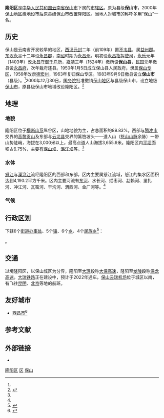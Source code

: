 {{Infobox China County
|county          = 隆阳区
|Photo           = {{Photomontage
| photo1a = 九龙路九龙雕塑.jpg
| photo1b = 保山市滇西抗日战争纪念碑.jpg
| photo2a = 易罗池公园01.jpg
| photo2b = 保山市-正阳南路.jpg
| size = 300
| spacing = 1
| color = white
| border = 1
}}
| Photoname      = 九龙雕塑、滇西抗日战争纪念碑<br>易罗池公园、正阳南路
|nameorigin      = 因地处九隆山之南而得名<ref>{{cite book |author=牛汝辰 |title=《中国地名掌故词典》 |location=[[北京市|北京]] |publisher=[[中国社会出版社|中国社会出版社]] |date=2016.2 |isbn=978-7-5087-5238-9 }}</ref>{{rp|371}}
| map = 隆阳区位置图.jpg
| map_caption = 保山市隆阳区在云南省的位置
 
<!-- 概览 -->
|Belong          = [[保山市|保山市]]
|Types           = [[市辖区|市辖区]]
|admincode       = 53 05 02
|founded         = 2000年
|neighbor        = [[怒江傈僳族自治州|怒江州]][[泸水市|泸水市]]<br>[[大理白族自治州|大理州]][[云龙县|云龙县]]、[[永平县|永平县]]<br>[[保山市|保山市]][[昌宁县|昌宁县]]、[[施甸县|施甸县]]、[[龙陵县|龙陵县]]、[[腾冲市|腾冲市]]
|seat            = 上巷街15号
|officerTitle    = 区长
|officer         = [[段生荣|段生荣]]<ref>{{cite web |title=段生荣：区委副书记、区人民政府党组书记、区长 |url=http://www.longyang.gov.cn/info/1113/2599.htm |website=www.longyang.gov.cn |publisher=保山市隆阳区人民政府办公室 |access-date=2019-09-02 }}</ref>
|officerTitle2   = 区委书记
|officer2        = [[耿梅|耿梅]]<ref>{{cite news |author=朱金磊 |title=保山市隆阳区产生新一届区委领导班子 |url=http://wxyd.yunnan.cn/html/2016/yaowen_0619/25030.html?from=app |newspaper=[[云南日报|云南日报]] |date=2016-06-19 |access-date=2019-09-02 }}</ref>
|division        = 21
|town            = 5
|township        = 6
|ethnic_township = 4
|subdistrict     = 6
|hall            = 2
|dialect         = 以保山城关方言为主的[[保山话|保山话]]<ref name="保山市志">{{cite book |author1=沙必璐 主编 |author2=云南省保山市志编纂委员会 编 |title=《保山市志》 |location=[[昆明市|昆明]] |publisher=[[云南民族出版社|云南民族出版社]] |date=1993.11 |isbn=7-5367-0761-5 |ignore-isbn-error=true }}</ref>{{rp|750}}<br>属[[西南官话|西南官话]][[云南话|云南话]][[保潞小片|保潞小片]]<ref>{{cite book |author=李荣 |date=1991年 |title=《[[中国语言地图集|中国语言地图集]]》 |url= |location=[[香港|香港]] |publisher=朗文出版（遠東）有限公司 |page= |isbn=978-7-1000-7053-9 |author-link=李荣 (语言学家) }}</ref>{{rp|B6}}
|nation          = [[汉族|汉族]]86.08%<br>[[彝族|彝族]]4.52%<br>[[白族|白族]]4.32%<br>[[傣族|傣族]]2.15%<br>[[傈僳族|傈僳族]]1.36%
 
<!-- 地理 -->
|coordinate      = {{coord|25|06|N|99|09|E}}
|area_total      = 4,850.67<ref name="李赪">{{cite book |author=李赪 总编 |title=《云南统计年鉴2018》 |location=[[北京市|北京]] |publisher=[[中国统计出版社|中国统计出版社]] |date=2018.9 |isbn=978-7-5037-8518-4 }}</ref>{{rp|535}}
|area_urban      = 68.00<ref name="城区">{{cite book |author=[[中华人民共和国住房和城乡建设部|中华人民共和国住房和城乡建设部]] |title=《中国城市建设统计年鉴2016》 |location=[[北京市|北京]] |publisher=[[中国统计出版社|中国统计出版社]] |date=2017.1 |isbn=978-7-5037-8372-2 }}</ref>
|area_builtup    = 34.58<ref name="城区"/>
|area hilly      = 4,335<ref name="保山市志"/>{{rp|28}}
|elevation       = 1675
|L river         = [[澜沧江|澜沧江]]
|climate         = 低纬高原南亚热带季风气候<ref name="保山市志"/>{{rp|36}}
|temperature_mean= 16.24
|Precipitation   = 992.2
 
<!-- 人口及经济 -->
|census yr       = 2017
|population_total= 97.60<ref name="李赪"/>{{rp|526}}
|population_urban= 31.26万人<ref name="城区"/>
|population_density= 201.21人/平方千米
|density_urban   = 4,597.06人/平方千米
|GDP             = 260.77亿<ref name="李赪"/>{{rp|520}}
|GDPPC           = 26,803<ref name="李赪"/>{{rp|523}}
|GDP as of       = 2017
 
<!-- 其他 -->
|time_zone       = UTC+8
|post code       = 678000
|phone code      = 875
|carlicense      = 云M
|web             = longyang.gov.cn
|web_title       = 隆阳区人民政府门户网站
}}
'''隆阳区'''是[[中华人民共和国|中华人民共和国]][[云南省|云南省]][[保山市|保山市]]下属的[[市辖区|市辖区]]。原为县级'''保山市'''，2000年[[保山地区|保山地区]]撤地设市后原县级保山市改置隆阳区。当地人对城市的称呼多用“保山”一名。

==历史==
保山是云南省开发较早的地区，[[西汉|西汉]][[元封_(西汉)|元封]]二年（前109年）置[[不韦县|不韦县]]，属[[益州郡|益州郡]]。[[东汉|东汉]][[永平_(东汉)|永平]]十二年设[[永昌郡|永昌郡]]，[[南诏|南诏]]时期为[[永昌州_(云南)|永昌州]]。明初设[[永昌指挥使司|永昌指挥使司]]，[[永乐_(明朝)|永乐]]元年（1403年）改[[永昌守御千户所|永昌守御千户所]]，[[嘉靖|嘉靖]]三年（1524年）撤所设'''保山县'''，[[民國紀年|民国]]元年撤县设[[永昌府|永昌府]]，次年裁府还县。1950年1月5日成立保山县人民政府，隶属[[保山专区|保山专区]]，1956年改隶[[德宏傣族景颇族自治州|德宏州]]，1963年复归保山专区。1983年9月9日撤县设立'''保山市'''（县级）。<ref name="保山市志"/>{{rp|26-27}}2000年12月30日，[[中华人民共和国国务院|国务院]]批准撤销[[保山地区|保山地区]]与县级保山市，设立地级[[保山市|保山市]]，原县级保山市地域改设隆阳区。<ref>{{cite web |title=国务院关于同意云南省 撤销保山地区设立地级保山市的批复（国函〔2000〕137号） |url=http://www.gov.cn/gongbao/content/2001/content_61254.htm |website=www.gov.cn |publisher=[[中华人民共和国国务院|国务院]]办公厅 |access-date=2019-09-02 |archive-date=2020-08-20 |archive-url=https://web.archive.org/web/20200820190636/http://www.gov.cn/gongbao/content/2001/content_61254.htm |dead-url=no }}</ref>

==地理==

===地貌===
隆阳区位于[[横断山脉|横断山系]]纵谷区，山地地貌为主，占总面积的89.83%。西部与[[腾冲市|腾冲市]]交界的[[高黎贡山|高黎贡山]]及东部与[[云龙县|云龙县]]交界的篱笆坡头——道人山（[[怒山山脉|怒山山脉]]余脉）一带山势陡峭，海拔在3,000米以上，最高点道人山海拔3,655.9米。隆阳区内[[盆地|平坝]]面积占9.75%，主要有[[保山坝|保山坝]]、[[潞江坝|潞江坝]]等。<ref name="保山市志"/>{{rp|28-30}}

===水体===
[[怒江|怒江]]与[[澜沧江|澜沧江]]流经隆阳区的西部和东部，区内主要属怒江流域，怒江的集水区面积达到4,190.2平方千米。区内主要河流有[[东河_(保山)|东河]]、水长河、烂枣河、勐赖河、里扎河、冲江河、瓦窑河、干沟河、渭西河、金厂河等。<ref name="保山市志"/>{{rp|30-31}}

===气候===
{{Weather box
|width=auto
|metric first=y
|single line=y 
|location = 云南省保山市隆阳区
|Jan high C = 17.1
|Feb high C = 18.5
|Mar high C = 21.6
|Apr high C = 24
|May high C = 25.5
|Jun high C = 25.9
|Jul high C = 25.5
|Aug high C = 26
|Sep high C = 25.3
|Oct high C = 23.6
|Nov high C = 20.3
|Dec high C = 17.7
|Jan mean C = 9.1
|Feb mean C = 10.9
|Mar mean C = 14
|Apr mean C = 16.8
|May mean C = 19.6
|Jun mean C = 21.5
|Jul mean C = 21.3
|Aug mean C = 21.1
|Sep mean C = 19.9
|Oct mean C = 17.7
|Nov mean C = 13.2
|Dec mean C = 9.8
|year mean C = 
|Jan low C = 2.5
|Feb low C = 4.1
|Mar low C = 7.1
|Apr low C = 10.6
|May low C = 14.7
|Jun low C = 18.3
|Jul low C = 18.5
|Aug low C = 18.1
|Sep low C = 16.5
|Oct low C = 13.7
|Nov low C = 8.2
|Dec low C = 3.9
|Jan record high C = 22.4 |Jan record low C = -3.8
|Feb record high C = 25.4 |Feb record low C = -2.6
|Mar record high C = 28.9 |Mar record low C = -0.1
|Apr record high C = 29.9 |Apr record low C = 3.7
|May record high C = 32.4 |May record low C = 7.4
|Jun record high C = 32.2 |Jun record low C = 13.3
|Jul record high C = 31.3 |Jul record low C = 13.1
|Aug record high C = 31.4 |Aug record low C = 13.4
|Sep record high C = 30.1 |Sep record low C = 10.4
|Oct record high C = 28.8 |Oct record low C = 5.5
|Nov record high C = 25.2 |Nov record low C = 1.6
|Dec record high C = 22.4 |Dec record low C = -2.3
|year high C=  |year low C= 
|year high F = |year low F =
|precipitation colour = green
|Jan precipitation mm = 16.9
|Feb precipitation mm = 28.4
|Mar precipitation mm = 33.6
|Apr precipitation mm = 48.3
|May precipitation mm = 87.8
|Jun precipitation mm = 129.5
|Jul precipitation mm = 153.9
|Aug precipitation mm = 175.5
|Sep precipitation mm = 153.9
|Oct precipitation mm = 114.7
|Nov precipitation mm = 38.1
|Dec precipitation mm = 11.6
|Jan humidity = 67
|Feb humidity = 64
|Mar humidity = 61
|Apr humidity = 65
|May humidity = 69
|Jun humidity = 76
|Jul humidity = 81
|Aug humidity = 82
|Sep humidity = 82
|Oct humidity = 79
|Nov humidity = 75
|Dec humidity = 73
|source= 中国气象局气象数据中心<ref>{{cite web|url=http://data.cma.cn/data/weatherBk.html|title=中国地面气候标准值月值(1981-2010)|last=|first=|date=|website=data.cma.cn|publisher=国家气象信息中心|access-date=2017-12-02|quote=|deadurl=yes|archiveurl=https://web.archive.org/web/20180905194950/http://data.cma.cn/data/weatherBk.html|archivedate=2018-09-05|df=}}</ref>
}}

== 行政区划 ==
{{PAGENAMEBASE}}下辖6个[[街道办事处|街道办事处]]、5个[[行政建制镇|镇]]、6个[[乡_(中华人民共和国)|乡]]、4个[[民族乡|民族乡]]<ref>{{PRC admin/ref sgc|53/05/02}}</ref>：

{{PRC admin/children|53/05/02}}。

==交通==
{{中国国道名|320}}过境隆阳区，{{China Expwy Name|G56}}以保山城区为分界，隆阳至[[大理市|大理]]段称[[大保高速|大保高速]]，隆阳至[[龙陵县|龙陵]]段称[[保龙高速|保龙高速]]。[[大瑞铁路|大瑞铁路]]正在建设中，预计于2022年通车。[[保山云瑞机场|保山云瑞机场]]位于城区以南，有飞往[[昆明市|昆明]]、[[北京市|北京]]等地的航班。

==友好城市==
*{{CHN}}[[西昌市|西昌市]]<ref>{{cite web |url=http://www.yn.xinhuanet.com/2016baoshan/20160729/3322789_c.html |title=保山隆阳与四川西昌缔结为友好城市 |author=陈永军 |date=2016-07-29 |website=www.yn.xinhuanet.com |publisher=[[新华网|新华网]]云南 |access-date=2018-05-15 |quote= |archive-url=https://web.archive.org/web/20180516015058/http://www.yn.xinhuanet.com/2016baoshan/20160729/3322789_c.html |archive-date=2018-05-16 |dead-url=yes }}</ref>

== 参考文献 ==
{{reflist}}

== 外部链接 ==
* {{Official website|http://www.longyang.gov.cn/|name=保山市隆阳区人民政府门户网站}}

{{隆阳区行政区划}}
{{保山市行政区划}}
{{云南行政区划}}

[[Category:隆阳区|]]
[[Category:保山区县|区]]
[[Category:云南市辖区|保山]]